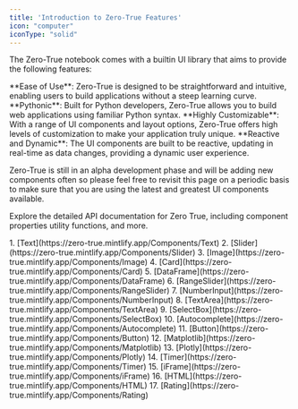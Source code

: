 ```yaml
---
title: 'Introduction to Zero-True Features'
icon: "computer"
iconType: "solid"
---
```



The Zero-True notebook comes with a builtin UI library that aims to provide the following features:


<Tabs>
  <Tab title="Ease of Use">
    **Ease of Use**: Zero-True is designed to be straightforward and intuitive, enabling users to build applications without a steep learning curve.
  </Tab>
  <Tab title="Pythonic">
    **Pythonic**: Built for Python developers, Zero-True allows you to build web applications using familiar Python syntax.
  </Tab>
  <Tab title="Highly Customizable">
    **Highly Customizable**: With a range of UI components and layout options, Zero-True offers high levels of customization to make your application truly unique.
  </Tab>
  <Tab title="Reactive and Dynamic">
    **Reactive and Dynamic**: The UI components are built to be reactive, updating in real-time as data changes, providing a dynamic user experience.
  </Tab>
</Tabs>


<Info>Zero-True is still in an alpha development phase and will be adding new components often so please feel free to revisit this page on a periodic basis to make sure that you are using the latest and greatest UI components available.</Info>

<Tip>Explore the detailed API documentation for Zero True, including component properties utility functions, and more.</Tip>

<Accordion title="UI Component">
1. [Text](https://zero-true.mintlify.app/Components/Text)
2. [Slider](https://zero-true.mintlify.app/Components/Slider)
3. [Image](https://zero-true.mintlify.app/Components/Image)
4. [Card](https://zero-true.mintlify.app/Components/Card)
5. [DataFrame](https://zero-true.mintlify.app/Components/DataFrame)
6. [RangeSlider](https://zero-true.mintlify.app/Components/RangeSlider)
7. [NumberInput](https://zero-true.mintlify.app/Components/NumberInput)
8. [TextArea](https://zero-true.mintlify.app/Components/TextArea) 
9. [SelectBox](https://zero-true.mintlify.app/Components/SelectBox)
10. [Autocomplete](https://zero-true.mintlify.app/Components/Autocomplete)
11. [Button](https://zero-true.mintlify.app/Components/Button)
12. [Matplotlib](https://zero-true.mintlify.app/Components/Matplotlib)
13. [Plotly](https://zero-true.mintlify.app/Components/Plotly)
14. [Timer](https://zero-true.mintlify.app/Components/Timer)
15. [iFrame](https://zero-true.mintlify.app/Components/iFrame)
16. [HTML](https://zero-true.mintlify.app/Components/HTML)
17. [Rating](https://zero-true.mintlify.app/Components/Rating)

</Accordion>

